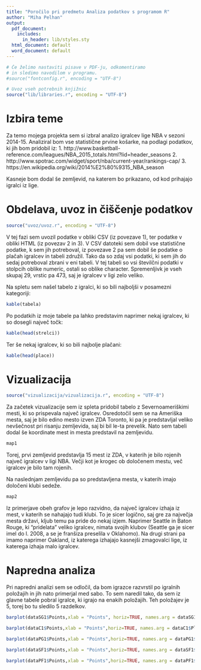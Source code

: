 ```yaml
---
title: "Poročilo pri predmetu Analiza podatkov s programom R"
author: "Miha Pelhan"
output:
  pdf_document:
    includes:
      in_header: lib/styles.sty
  html_document: default
  word_document: default
---
```


```r
# Če želimo nastaviti pisave v PDF-ju, odkomentiramo
# in sledimo navodilom v programu.
#source("fontconfig.r", encoding = "UTF-8")

# Uvoz vseh potrebnih knjižnic
source("lib/libraries.r", encoding = "UTF-8")
```

# Izbira teme

Za temo mojega projekta sem si izbral analizo igralcev lige NBA v sezoni 2014-15. Analiziral bom vse statistične prvine košarke, na podlagi podatkov, ki jih bom pridobil iz:
1. http://www.basketball-reference.com/leagues/NBA_2015_totals.html?lid=header_seasons
2. http://www.spotrac.com/widget/sport/nba/current-year/rankings-cap/
3. https://en.wikipedia.org/wiki/2014%E2%80%9315_NBA_season

Kasneje bom dodal še zemljevid, na katerem bo prikazano, od kod prihajajo igralci iz lige.


# Obdelava, uvoz in čiščenje podatkov

```r
source("uvoz/uvoz.r", encoding = "UTF-8")
```

V tej fazi sem uvozil podatke v obliki CSV (iz povezave 1), ter podatke v obliki HTML (iz povezav 2 in 3). V CSV datoteki sem dobil vse statistične podatke, k sem jih potreboval, iz povezave 2 pa sem dobil še podatke o plačah igralcev in tabeli združil. Tako da so zdaj vsi podatki, ki sem jih do sedaj potreboval zbrani v eni tabeli. V tej tabeli so vsi številčni podatki v stolpcih oblike numeric, ostali so oblike character. Spremenljivk je vseh skupaj 29, vrstic pa 473, saj je igralcev v ligi zelo veliko.

Na spletu sem našel tabelo z igralci, ki so bili najboljši v posamezni kategoriji:

```r
kable(tabela)
```

Po podatkih iz moje tabele pa lahko predstavim naprimer nekaj igralcev, ki so dosegli največ točk:

```r
kable(head(strelci))
```

Ter še nekaj igralcev, ki so bili najbolje plačani:

```r
kable(head(place))
```

# Vizualizacija
```r
source("vizualizacija/vizualizacija.r", encoding = "UTF-8")
```

Za začetek vizualizacije sem iz spleta pridobil tabelo z Severnoameriškimi mesti, ki so prispevala največ igralcev. Osredotočil sem se na Ameriška mesta, saj je bilo edino mesto izven ZDA Toronto, ki pa je predstavljal veliko nevšečnost pri risanju zemljevida, saj bi bil le-ta prevelik. Nato sem tabeli dodal še koordinate mest in mesta predstavil na zemljevidu.

```r
map1
```

Torej, prvi zemljevid predstavlja 15 mest iz ZDA, v katerih je bilo rojenih največ igralcev v ligi NBA. Večji kot je krogec ob določenem mestu, več igralcev je bilo tam rojenih.

Na naslednjam zemljevidu pa so predstavljena mesta, v katerih imajo določeni klubi sedeže.


```r
map2
```

Iz primerjave obeh grafov je lepo razvidno, da največ igralcev izhaja iz mest, v katerih se nahajajo tudi klubi. To je sicer logično, saj gre za največja mesta državi, kljub temu pa pride do nekaj izjem. Naprimer Seattle in Baton Rouge, ki "pridelata" veliko igralcev, nimata svojih klubov (Seattle ga je sicer imel do l. 2008, a se je franšiza preselila v Oklahomo). Na drugi strani pa imamo naprimer Oakland, iz katerega izhajajo kasnejši zmagovalci lige, iz katerega izhaja malo igralcev.

# Napredna analiza

Pri napredni analizi sem se odločil, da bom igrazce razvrstil po igralnih položajih in jih nato primerjal med sabo. To sem naredil tako, da sem iz glavne tabele pobral igralce, ki igrajo na enakih položajih. Teh položajev je 5, torej bo tu sledilo 5 razdelkov.


```r
barplot(dataSG1$Points,xlab = "Points", horiz=TRUE, names.arg = dataSG1$Player, las=1,cex.names = 0.5, main = "Branilci")
```

```r
barplot(dataC1$Points,xlab = "Points",horiz=TRUE, names.arg = dataC1$Player,las=1,cex.names=0.5, main= "Centri")
```

```r
barplot(dataPG1$Points,xlab = "Points",horiz=TRUE, names.arg = dataPG1$Player,las=1,cex.names=0.5, main = "Organizatorji")
```

```r
barplot(dataSF1$Points,xlab = "Points",horiz=TRUE, names.arg = dataSF1$Player,las=1,cex.names=0.5, main="Krila")
```

```r
barplot(dataPF1$Points,xlab = "Points",horiz=TRUE, names.arg = dataPF1$Player,las=1,cex.names=0.5, main="Krilni centri")
```
